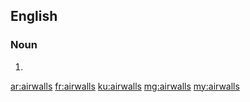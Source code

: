 ==English==

===Noun===
{{head|en|plural}}

# {{plural of|airwall|lang=en|nocat=1}}

[[ar:airwalls]]
[[fr:airwalls]]
[[ku:airwalls]]
[[mg:airwalls]]
[[my:airwalls]]